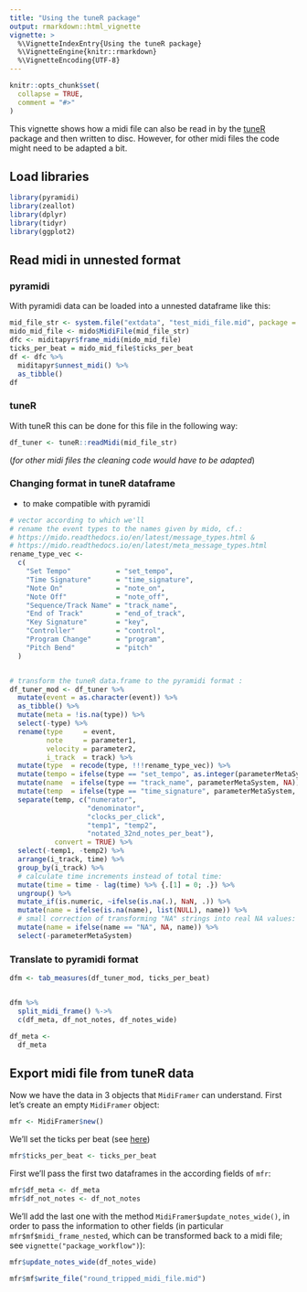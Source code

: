 ```yaml
---
title: "Using the tuneR package"
output: rmarkdown::html_vignette
vignette: >
  %\VignetteIndexEntry{Using the tuneR package}
  %\VignetteEngine{knitr::rmarkdown}
  %\VignetteEncoding{UTF-8}
---
```


```r
knitr::opts_chunk$set(
  collapse = TRUE,
  comment = "#>"
)
```

This vignette shows how a midi file can also be read in by the [tuneR](https://cran.r-project.org/package=tuneR) package and then written to 
disc. However, for other midi files the code might need to be adapted a bit.

## Load libraries

```r
library(pyramidi)
library(zeallot)
library(dplyr)
library(tidyr)
library(ggplot2)
```


## Read midi in unnested format

### pyramidi

With pyramidi data can be loaded into a unnested dataframe like this:

```r

mid_file_str <- system.file("extdata", "test_midi_file.mid", package = "pyramidi")
mido_mid_file <- mido$MidiFile(mid_file_str)
dfc <- miditapyr$frame_midi(mido_mid_file)
ticks_per_beat = mido_mid_file$ticks_per_beat
df <- dfc %>%
  miditapyr$unnest_midi() %>% 
  as_tibble()
df
```

### tuneR

With tuneR this can be done for this file in the following way:

```r
df_tuner <- tuneR::readMidi(mid_file_str)
```

(*for other midi files the cleaning code would have to be adapted*)



### Changing format in tuneR dataframe

* to make compatible with pyramidi

```r
# vector according to which we'll
# rename the event types to the names given by mido, cf.:
# https://mido.readthedocs.io/en/latest/message_types.html &
# https://mido.readthedocs.io/en/latest/meta_message_types.html
rename_type_vec <-
  c(
    "Set Tempo"           = "set_tempo",
    "Time Signature"      = "time_signature",
    "Note On"             = "note_on",
    "Note Off"            = "note_off",
    "Sequence/Track Name" = "track_name",
    "End of Track"        = "end_of_track",
    "Key Signature"       = "key",
    "Controller"          = "control",
    "Program Change"      = "program",
    "Pitch Bend"          = "pitch"
  )


# transform the tuneR data.frame to the pyramidi format :
df_tuner_mod <- df_tuner %>%
  mutate(event = as.character(event)) %>%
  as_tibble() %>%
  mutate(meta = !is.na(type)) %>%
  select(-type) %>%
  rename(type     = event,
         note     = parameter1,
         velocity = parameter2,
         i_track  = track) %>%
  mutate(type  = recode(type, !!!rename_type_vec)) %>%
  mutate(tempo = ifelse(type == "set_tempo", as.integer(parameterMetaSystem), NA)) %>%
  mutate(name  = ifelse(type == "track_name", parameterMetaSystem, NA)) %>%
  mutate(temp  = ifelse(type == "time_signature", parameterMetaSystem, NA)) %>%
  separate(temp, c("numerator", 
                   "denominator", 
                   "clocks_per_click", 
                   "temp1", "temp2", 
                   "notated_32nd_notes_per_beat"),
           convert = TRUE) %>%
  select(-temp1, -temp2) %>%
  arrange(i_track, time) %>%
  group_by(i_track) %>%
  # calculate time increments instead of total time:
  mutate(time = time - lag(time) %>% {.[1] = 0; .}) %>%
  ungroup() %>%
  mutate_if(is.numeric, ~ifelse(is.na(.), NaN, .)) %>%
  mutate(name = ifelse(is.na(name), list(NULL), name)) %>%
  # small correction of transforming "NA" strings into real NA values:
  mutate(name = ifelse(name == "NA", NA, name)) %>%
  select(-parameterMetaSystem)

```

### Translate to pyramidi format


```r
dfm <- tab_measures(df_tuner_mod, ticks_per_beat)


dfm %>%
  split_midi_frame() %->% 
  c(df_meta, df_not_notes, df_notes_wide)

df_meta <-
  df_meta
```

## Export midi file from tuneR data

Now we have the data in 3 objects that `MidiFramer` can understand. First let's create an empty `MidiFramer` object:

```r
mfr <- MidiFramer$new()
```

We'll set the ticks per beat (see [here](https://urswilke.github.io/pyramidi/reference/MidiFramer.html#active-bindings))
```r
mfr$ticks_per_beat <- ticks_per_beat
```

First we'll pass the first two dataframes in the according fields of `mfr`:

```r
mfr$df_meta <- df_meta
mfr$df_not_notes <- df_not_notes
```

We'll add the last one with the method `MidiFramer$update_notes_wide()`, 
in order to pass the information to other fields 
(in particular `mfr$mf$midi_frame_nested`, 
which can be transformed back to a midi file; 
see `vignette("package_workflow")`):

```r
mfr$update_notes_wide(df_notes_wide)
```


```r
mfr$mf$write_file("round_tripped_midi_file.mid")
```

